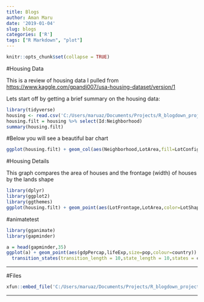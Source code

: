 ```yaml
---
title: Blogs
author: Aman Maru
date: '2019-01-04'
slug: blogs
categories: ['R']
tags: ["R Markdown", "plot"]
---
```


```r
knitr::opts_chunk$set(collapse = TRUE)
```

#Housing Data

This is a review of housing data I pulled from <https://www.kaggle.com/gpandi007/usa-housing-dataset/version/1>

Lets start off by getting a brief summary on the housing data:
```r
library(tidyverse)
housing <- read.csv('C:/Users/maruaz/Documents/Projects/R_blogdown_projects/newdefault/newdefault/static/post/housingtest.csv')
housing.filt = housing %>% select(Id:Neighborhood)
summary(housing.filt)

```

#Below you will see a beautiful bar chart
```r
ggplot(housing.filt) + geom_col(aes(Neighborhood,LotArea,fill=LotConfig)) + coord_flip()

```

#Housing Details

This graph compares the area of houses and the frontage (width) of houses by the lands shape
```r
library(dplyr)
library(ggplot2)
library(ggthemes)
ggplot(housing.filt) + geom_point(aes(LotFrontage,LotArea,color=LotShape)) + theme_tufte()
```

#animatetest

```r
library(gganimate)
library(gapminder)

a = head(gapminder,35)
ggplot(a) + geom_point(aes(gdpPercap,lifeExp,size=pop,colour=country)) +
  transition_states(transition_length = 10,state_length = 10,states = country)

```


---

#Files

```r
xfun::embed_file('C:/Users/maruaz/Documents/Projects/R_blogdown_projects/newdefault/newdefault/static/post/housingtest.csv')

```

---



